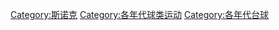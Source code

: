 [[Category:斯诺克|Category:斯诺克]]
[[Category:各年代球类运动|Category:各年代球类运动]]
[[Category:各年代台球|Category:各年代台球]]